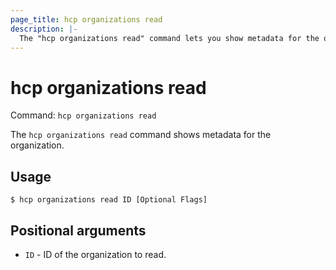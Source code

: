 ```yaml
---
page_title: hcp organizations read
description: |-
  The "hcp organizations read" command lets you show metadata for the organization.
---
```


# hcp organizations read

Command: `hcp organizations read` 

The `hcp organizations read` command shows metadata for the organization.

## Usage

```shell-session
$ hcp organizations read ID [Optional Flags]
```

## Positional arguments

- `ID` - ID of the organization to read.

